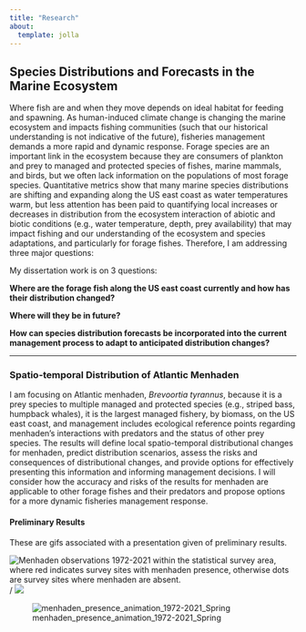 ```yaml
---
title: "Research"
about: 
  template: jolla
---
```


## Species Distributions and Forecasts in the Marine Ecosystem

Where fish are and when they move depends on ideal habitat for feeding and spawning. As human-induced climate change is changing the marine ecosystem and impacts fishing communities (such that our historical understanding is not indicative of the future), fisheries management demands a more rapid and dynamic response. Forage species are an important link in the ecosystem because they are consumers of plankton and prey to managed and protected species of fishes, marine mammals, and birds, but we often lack information on the populations of most forage species. Quantitative metrics show that many marine species distributions are shifting and expanding along the US east coast as water temperatures warm, but less attention has been paid to quantifying local increases or decreases in distribution from the ecosystem interaction of abiotic and biotic conditions (e.g., water temperature, depth, prey availability) that may impact fishing and our understanding of the ecosystem and species adaptations, and particularly for forage fishes. Therefore, I am addressing three major questions: 

My dissertation work is on 3 questions:

**Where are the forage fish along the US east coast currently and how has their distribution changed?**

**Where will they be in future?**

**How can species distribution forecasts be incorporated into the current management process to adapt to anticipated distribution changes?**

---

### Spatio-temporal Distribution of Atlantic Menhaden

I am focusing on Atlantic menhaden, *Brevoortia tyrannus*, because it is a prey species to multiple managed and protected species (e.g., striped bass, humpback whales), it is the largest managed fishery, by biomass, on the US east coast, and management includes ecological reference points regarding menhaden’s interactions with predators and the status of other prey species. The results will define local spatio-temporal distributional changes for menhaden, predict distribution scenarios, assess the risks and consequences of distributional changes, and provide options for effectively presenting this information and informing management decisions. I will consider how the accuracy and risks of the results for menhaden are applicable to other forage fishes and their predators and propose options for a more dynamic fisheries management response.

#### Preliminary Results

These are gifs associated with a presentation given of preliminary results. 

![Menhaden observations 1972-2021 within the statistical survey area, where red indicates survey sites with menhaden presence, otherwise dots are survey sites where menhaden are absent.](https://github.com/janelle-morano/janelle-morano.github.io/blob/main/menhaden_presence_animation_1972-2021_Spring.gif) / ![](https://github.com/janelle-morano/janelle-morano.github.io/blob/main/menhaden_presence_animation_1972-2021_Spring.gif)

![menhaden_presence_animation_1972-2021_Spring](https://user-images.githubusercontent.com/115167035/213235813-fa036035-aa41-4c5f-a958-432414a49e89.gif)
